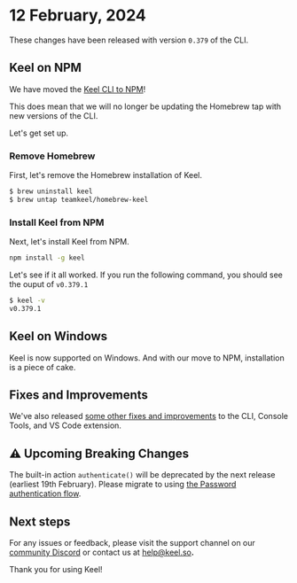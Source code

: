 
# 12 February, 2024

These changes have been released with version `0.379` of the CLI.

## Keel on NPM 

We have moved the [Keel CLI to NPM](https://www.npmjs.com/package/keel)!

This does mean that we will no longer be updating the Homebrew tap with new versions of the CLI.

Let's get set up.

### Remove Homebrew

First, let's remove the Homebrew installation of Keel.

```bash
$ brew uninstall keel
$ brew untap teamkeel/homebrew-keel
```

### Install Keel from NPM

Next, let's install Keel from NPM.

```sh npm2yarn
npm install -g keel
```

Let's see if it all worked.  If you run the following command, you should see the ouput of `v0.379.1`

```bash
$ keel -v
v0.379.1
```

## Keel on Windows

Keel is now supported on Windows. And with our move to NPM, installation is a piece of cake.

## Fixes and Improvements

We've also released [some other fixes and improvements](https://github.com/teamkeel/keel/releases/tag/v0.379.1) to the CLI, Console Tools, and VS Code extension.

## ⚠️ Upcoming Breaking Changes

The built-in action `authenticate()` will be deprecated by the next release (earliest 19th February). Please migrate to using [the Password authentication flow](/authentication/flows/password).

## Next steps

For any issues or feedback, please visit the support channel on our [community Discord](https://keel.so/discord) or contact us at [help@keel.so](mailto:help@keel.so)**.**

Thank you for using Keel!